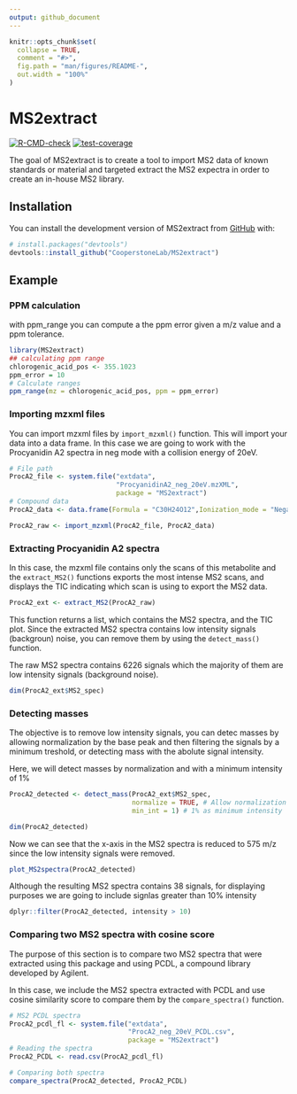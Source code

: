 ```yaml
---
output: github_document
---
```


<!-- README.md is generated from README.Rmd. Please edit that file -->

```r
knitr::opts_chunk$set(
  collapse = TRUE,
  comment = "#>",
  fig.path = "man/figures/README-",
  out.width = "100%"
)
```

# MS2extract

<!-- badges: start -->
[![R-CMD-check](https://github.com/CooperstoneLab/MS2extract/actions/workflows/R-CMD-check.yaml/badge.svg)](https://github.com/CooperstoneLab/MS2extract/actions/workflows/R-CMD-check.yaml)
[![test-coverage](https://github.com/CooperstoneLab/MS2extract/actions/workflows/test-coverage.yaml/badge.svg)](https://github.com/CooperstoneLab/MS2extract/actions/workflows/test-coverage.yaml)
<!-- badges: end -->

The goal of MS2extract is to create a tool to import MS2 data of known standards
or material and targeted extract the MS2 expectra in order to create an
in-house MS2 library.

## Installation

You can install the development version of MS2extract from [GitHub](https://github.com/) with:

``` r
# install.packages("devtools")
devtools::install_github("CooperstoneLab/MS2extract")
```

## Example

### PPM calculation

with ppm_range you can compute a the ppm error given a m/z value and a ppm
tolerance.

```r
library(MS2extract)
## calculating ppm range
chlorogenic_acid_pos <- 355.1023
ppm_error = 10
# Calculate ranges
ppm_range(mz = chlorogenic_acid_pos, ppm = ppm_error)
```

### Importing mzxml files

You can  import mzxml files by `import_mzxml()` function. This will import
your data into a data frame. In this case we are going to work with the
Procyanidin A2 spectra in neg mode with a collision energy of 20eV.

```r
# File path
ProcA2_file <- system.file("extdata",
                           "ProcyanidinA2_neg_20eV.mzXML",
                           package = "MS2extract")
# Compound data
ProcA2_data <- data.frame(Formula = "C30H24O12",Ionization_mode = "Negative")

ProcA2_raw <- import_mzxml(ProcA2_file, ProcA2_data)
```

### Extracting Procyanidin A2 spectra

In this case, the mzxml file contains only the scans of this metabolite and
the `extract_MS2()` functions exports the most intense MS2 scans, and displays
the TIC indicating which scan is using to export the MS2 data.

```r
ProcA2_ext <- extract_MS2(ProcA2_raw)
```

This function returns a list, which contains the MS2 spectra, and the TIC plot.
Since the extracted MS2 spectra contains low intensity signals (backgroun)
noise, you can remove them by using the `detect_mass()` function.

The raw MS2 spectra contains 6226 signals which the majority of them are low
intensity signals (background noise).

```r
dim(ProcA2_ext$MS2_spec)
```



### Detecting masses

The objective is to remove low intensity signals, you can detec masses by
allowing normalization by the base peak and then filtering the signals by 
a minimum treshold, or detecting mass with the abolute signal intensity.

Here, we will detect masses by normalization and with a minimum intensity of 
1%

```r
ProcA2_detected <- detect_mass(ProcA2_ext$MS2_spec,
                               normalize = TRUE, # Allow normalization
                               min_int = 1) # 1% as minimum intensity

dim(ProcA2_detected)
```

Now we can see that the x-axis in the MS2 spectra is reduced to 575 m/z since
the low intensity signals were removed.

```r
plot_MS2spectra(ProcA2_detected)
```


Although the resulting MS2 spectra contains 38 signals, for displaying
purposes we are going to include signlas greater than 10% intensity

```r
dplyr::filter(ProcA2_detected, intensity > 10)
```

### Comparing two MS2 spectra with cosine score

The purpose of this section is to compare two MS2 spectra that were extracted
using this package and using PCDL, a compound library developed by Agilent.

In this case, we include the MS2 spectra extracted with PCDL and use cosine
similarity score to compare them by the `compare_spectra()` function.

```r
# MS2 PCDL spectra
ProcA2_pcdl_fl <- system.file("extdata",
                              "ProcA2_neg_20eV_PCDL.csv",
                              package = "MS2extract")
# Reading the spectra
ProcA2_PCDL <- read.csv(ProcA2_pcdl_fl)

# Comparing both spectra
compare_spectra(ProcA2_detected, ProcA2_PCDL)

```


